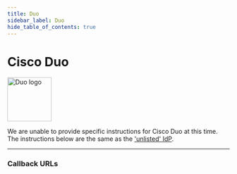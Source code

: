 ```yaml
---
title: Duo
sidebar_label: Duo
hide_table_of_contents: true
---
```



# Cisco Duo

<img src="/icons/logo-duo.svg" alt="Duo logo" height="100px"/>

We are unable to provide specific instructions for Cisco Duo at this time. The instructions below are the same as the 
['unlisted' IdP](./zzz_unlisted.mdx).

---

<UnlistedIdp/>

### Callback URLs

<CallbackUrls/>